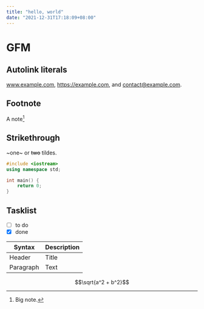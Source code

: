 ```yaml
---
title: "hello, world"
date: "2021-12-31T17:18:09+08:00"
---
```


# GFM

## Autolink literals

www.example.com, https://example.com, and contact@example.com.

## Footnote

A note[^1]

[^1]: Big note.

## Strikethrough

~one~ or ~~two~~ tildes.

```cpp
#include <iostream>
using namespace std;

int main() {
    return 0;
}
```

## Tasklist

* [ ] to do
* [x] done

| Syntax      | Description |
| ----------- | ----------- |
| Header      | Title       |
| Paragraph   | Text        |


$$\sqrt{a^2 + b^2}$$
